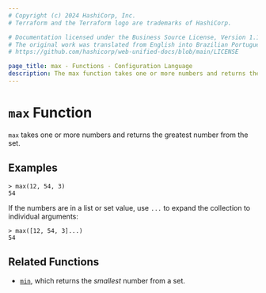 ```yaml
---
# Copyright (c) 2024 HashiCorp, Inc.
# Terraform and the Terraform logo are trademarks of HashiCorp.

# Documentation licensed under the Business Source License, Version 1.1.
# The original work was translated from English into Brazilian Portuguese.
# https://github.com/hashicorp/web-unified-docs/blob/main/LICENSE

page_title: max - Functions - Configuration Language
description: The max function takes one or more numbers and returns the greatest number.
---
```


# `max` Function

`max` takes one or more numbers and returns the greatest number from the set.

## Examples

```
> max(12, 54, 3)
54
```

If the numbers are in a list or set value, use `...` to expand the collection
to individual arguments:

```
> max([12, 54, 3]...)
54
```

## Related Functions

* [`min`](/terraform/language/functions/min), which returns the _smallest_ number from a set.
